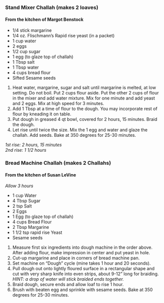 ### Stand Mixer Challah (makes 2 loaves) 
#### From the kitchen of Margot Benstock
* 1/4 stick margarine 
* 1/4 oz. Flischmann’s Rapid rise yeast (in a packet)
* 1 cup water 
* 2 eggs
* 1/2 cup sugar 
* 1 egg (to glaze top of challah)
* 1 Tbsp salt 
* 1 Tbsp water
* 4 cups bread flour 
* Sifted Sesame seeds    

1. Heat water, margarine, sugar and salt until margarine is melted, at low setting. Do not boil. Put 2 cups flour aside. Put the other 2 cups of flour in the mixer and add water mixture. Mix for one minute and add yeast and 2 eggs. Mix at high speed for 3 minutes.
2. Add 1 Tbsp at a time of flour to the dough. You may incorporate rest of flour by kneading it on table.
3. Put dough in greased 4 qt bowl, covered for 2 hours, 15 minutes. Braid the dough.
4. Let rise until twice the size. Mix the 1 egg and water and glaze the
challah. Add seeds. Bake at 350 degrees for 25-30 minutes.    

*1st rise: 2 hours, 15 minutes*  
*2nd rise: 1 1/2 hours*

### Bread Machine Challah (makes 2 Challahs) 
#### From the kitchen of Susan LeVine
*Allow 3 hours*    

* 1 cup Water
* 4 Tbsp Sugar
* 2 tsp Salt
* 2 Eggs
* 1 Egg (to glaze top of challah)
* 4 cups Bread Flour
* 2 Tbsp Margarine
* 1 1/2 tsp rapid rise Yeast
* Sesame seeds    

1. Measure first six ingredients into dough machine in the order above. After adding flour, make impression in center and put yeast in hole. 
2. Cut-up margarine and place in corners of bread machine pan. 
3. Set machine on “Dough” cycle (mine takes 1 hour and 20 seconds). 
4. Pull dough out onto lightly floured surface in a rectangular shape and cut with very sharp knife into even strips, about 9-12” long for braiding.  
*HINT: a drop of water will stick braided ends together.*  
5. Braid dough, secure ends and allow loaf to rise 1 hour.
6. Brush with beaten egg and sprinkle with sesame seeds. Bake at 350 degrees for 25-30 minutes.
